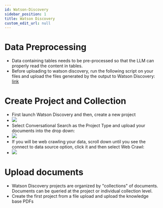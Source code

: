 ```yaml
---
id: Watson-Discovery
sidebar_position: 1
title: Watson Discovery
custom_edit_url: null
---
```


# Data Preprocessing

- Data containing tables needs to be pre-processed so that the LLM can properly read the content in tables. 
- Before uploading to watson discovery, run the following script on your files and upload the files generated by the output to Watson Discovery: [link](preprocess_file.ipynb)

# Create Project and Collection

  - First launch Watson Discovery and then, create a new project 
  - ![](./assets/create-discovery-proj.png)
  - Select Conversational Search as the Project Type and upload your documents into the drop down:
  - ![](./assets/document-upload.png)
  - If you will be web crawling your data, scroll down until you see the connect to data source option, click it and then select Web Crawl:
  - ![](./assets/web-crawl.png)




# Upload documents
  - Watson Discovery projects are organized by "collections" of documents. Documents can be queried at the project or individual collection level. 
  - Create the first project from a file upload and upload the knowledge base PDFs
